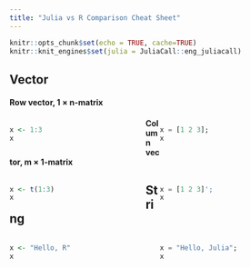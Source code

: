 ```yaml
---
title: "Julia vs R Comparison Cheat Sheet"
---
```


```r
knitr::opts_chunk$set(echo = TRUE, cache=TRUE)
knitr::knit_engines$set(julia = JuliaCall::eng_juliacall)
```

<style>
.column-left{
  float: left;
  width: 47.5%;
  text-align: left;
}
.column-right{
  float: right;
  width: 47.5%;
  text-align: left;
}
</style>


## Vector

#### Row vector, 1 × n-matrix

<div class="column-left">
```r
x <- 1:3
x
```
</div>
<div class="column-right">
```julia
x = [1 2 3];
x
```
</div>

#### Column vector, m × 1-matrix
<div class="column-left">
```r
x <- t(1:3)
x
```
</div>
<div class="column-right">
```julia
x = [1 2 3]';
x
```
</div>


## String
<div class="column-left">
```r
x <- "Hello, R"
x
```
</div>
<div class="column-right">
```julia
x = "Hello, Julia";
x
```
</div>